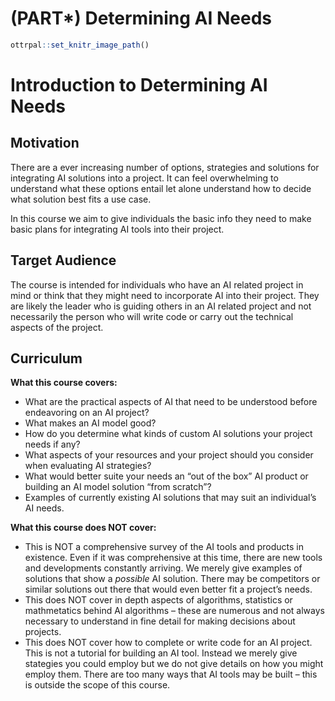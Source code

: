 
# (PART\*) Determining AI Needs {-}

```r
ottrpal::set_knitr_image_path()
```

# Introduction to Determining AI Needs

## Motivation

There are a ever increasing number of options, strategies and solutions for integrating AI solutions into a project. It can feel overwhelming to understand what these options entail let alone understand how to decide what solution best fits a use case.

In this course we aim to give individuals the basic info they need to make basic plans for integrating AI tools into their project.

## Target Audience  

The course is intended for individuals who have an AI related project in mind or think that they might need to incorporate AI into their project. They are likely the leader who is guiding others in an AI related project and not necessarily the person who will write code or carry out the technical aspects of the project.

## Curriculum  

**What this course covers:**

- What are the practical aspects of AI that need to be understood before endeavoring on an AI project?
- What makes an AI model good?
- How do you determine what kinds of custom AI solutions your project needs if any?
- What aspects of your resources and your project should you consider when evaluating AI strategies?
- What would better suite your needs an "out of the box" AI product or building an AI model solution "from scratch"?
- Examples of currently existing AI solutions that may suit an individual's AI needs.

**What this course does NOT cover:**

- This is NOT a comprehensive survey of the AI tools and products in existence. Even if it was comprehensive at this time, there are new tools and developments constantly arriving. We merely give examples of solutions that show a *possible* AI solution. There may be competitors or similar solutions out there that would even better fit a project's needs.
- This does NOT cover in depth aspects of algorithms, statistics or mathmetatics behind AI algorithms -- these are numerous and not always necessary to understand in fine detail for making decisions about projects.
- This does NOT cover how to complete or write code for an AI project. This is not a tutorial for building an AI tool. Instead we merely give stategies you could employ but we do not give details on how you might employ them. There are too many ways that AI tools may be built -- this is outside the scope of this course.
